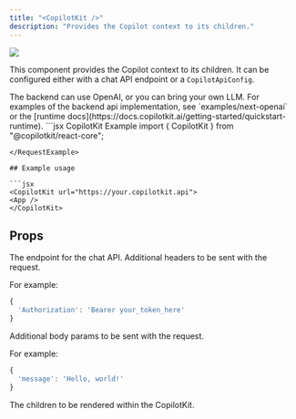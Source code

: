 ```yaml
---
title: "<CopilotKit />"
description: "Provides the Copilot context to its children."
---
```


<img
  referrerPolicy="no-referrer-when-downgrade"
  src="https://static.scarf.sh/a.png?x-pxid=a9b290bb-38f9-4518-ac3b-8f54fdbf43be"
/>

This component provides the Copilot context to its children.
It can be configured either with a chat API endpoint or a `CopilotApiConfig`.

<Note>
  The backend can use OpenAI, or you can bring your own LLM. For examples of the
  backend api implementation, see `examples/next-openai` or the [runtime
  docs](https://docs.copilotkit.ai/getting-started/quickstart-runtime).
</Note>

<RequestExample>
  ```jsx CopilotKit Example
  import { CopilotKit } from "@copilotkit/react-core";

  <CopilotKit 
    url="https://your.copilotkit.api">
    <YourApp/>
  </CopilotKit>
  ```
</RequestExample>

## Example usage

```jsx
<CopilotKit url="https://your.copilotkit.api">
  <App />
</CopilotKit>
```

## Props

<ResponseField name="url" type="string" required>
  The endpoint for the chat API.
</ResponseField>

<ResponseField name="headers" type="Record<string, string>" default="{}">
  Additional headers to be sent with the request.
  
  For example:
```js
{
  'Authorization': 'Bearer your_token_here'
}
```
</ResponseField>

<ResponseField name="body" type="Record<string, string>" default="{}">
  Additional body params to be sent with the request.
  
  For example:
```js
{
  'message': 'Hello, world!'
}
```
</ResponseField>

<ResponseField name="children" type="ReactNode">
  The children to be rendered within the CopilotKit.
</ResponseField>
